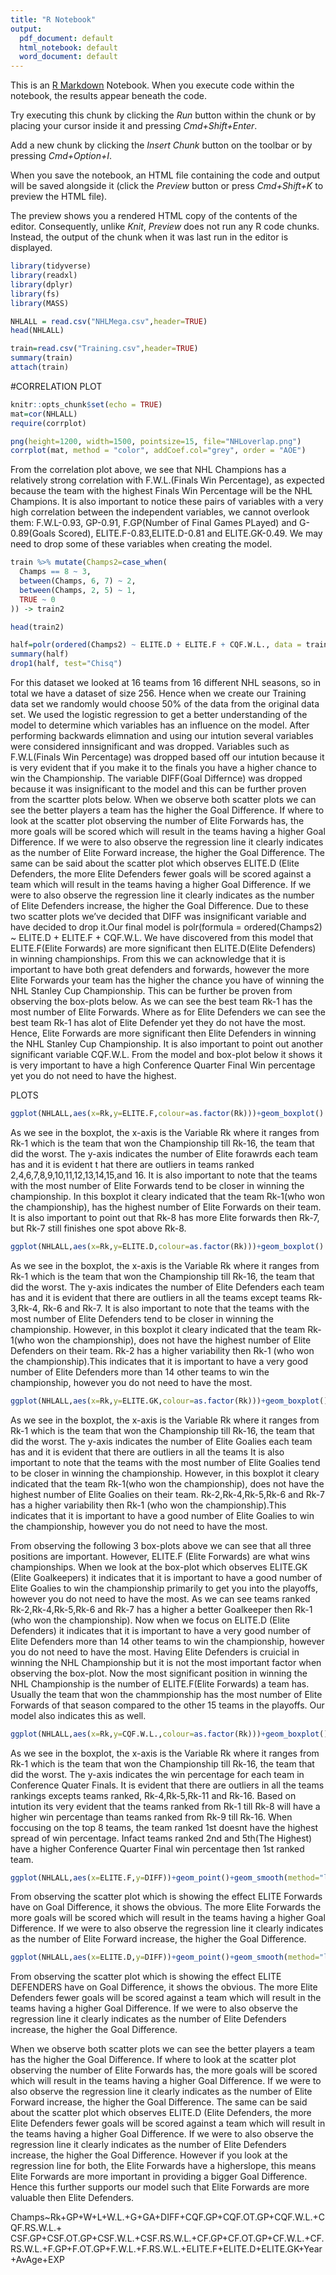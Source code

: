 ```yaml
---
title: "R Notebook"
output:
  pdf_document: default
  html_notebook: default
  word_document: default
---
```


This is an [R Markdown](http://rmarkdown.rstudio.com) Notebook. When you execute code within the notebook, the results appear beneath the code. 

Try executing this chunk by clicking the *Run* button within the chunk or by placing your cursor inside it and pressing *Cmd+Shift+Enter*. 


Add a new chunk by clicking the *Insert Chunk* button on the toolbar or by pressing *Cmd+Option+I*.

When you save the notebook, an HTML file containing the code and output will be saved alongside it (click the *Preview* button or press *Cmd+Shift+K* to preview the HTML file). 

The preview shows you a rendered HTML copy of the contents of the editor. Consequently, unlike *Knit*, *Preview* does not run any R code chunks. Instead, the output of the chunk when it was last run in the editor is displayed.

```r
library(tidyverse)
library(readxl)
library(dplyr)
library(fs)
library(MASS)
```




```r
NHLALL = read.csv("NHLMega.csv",header=TRUE)
head(NHLALL)
```

```r
train=read.csv("Training.csv",header=TRUE)
summary(train)
attach(train)
```


#CORRELATION PLOT

```r
knitr::opts_chunk$set(echo = TRUE)
mat=cor(NHLALL)
require(corrplot)

```


```r
png(height=1200, width=1500, pointsize=15, file="NHLoverlap.png")
corrplot(mat, method = "color", addCoef.col="grey", order = "AOE")
```

From the correlation plot above, we see that NHL Champions has a relatively strong correlation with F.W.L.(Finals Win Percentage), as expected because the team with the highest Finals Win Percentage will be the NHL Champions. It is also important to notice these pairs of variables with a very high correlation between the independent variables, we cannot overlook them: F.W.L-0.93, GP-0.91, F.GP(Number of Final Games PLayed) and G-0.89(Goals Scored), ELITE.F-0.83,ELITE.D-0.81 and ELITE.GK-0.49. We may need to drop some of these variables when creating the model. 


```r
train %>% mutate(Champs2=case_when(
  Champs == 8 ~ 3,
  between(Champs, 6, 7) ~ 2,
  between(Champs, 2, 5) ~ 1,
  TRUE ~ 0 
)) -> train2

head(train2)
```



```r
half=polr(ordered(Champs2) ~ ELITE.D + ELITE.F + CQF.W.L., data = train2, Hess = TRUE)
summary(half)
drop1(half, test="Chisq")
```
For this dataset we looked at 16 teams from 16 different NHL seasons, so in total we have a dataset of size 256. Hence when we create our Training data set we randomly would choose 50% of the data from the original data set. We used the logistic regression to get a better understanding of the model to determine which variables has an influence on the model. After performing backwards elimnation and using our intution several variables were considered innsignificant and was dropped. Variables such as F.W.L(Finals Win Percentage) was dropped based off our intution because it is very evident that if you make it to the finals you have a higher chance to win the Championship. The variable DIFF(Goal Differnce) was dropped because it was insignificant to the model and this can be further proven from the scartter plots below. When we observe both scatter plots we can see the better players a team has the higher the Goal Difference. If where to look at the scatter plot observing the number of Elite Forwards has, the more goals will be scored which will result in the teams having a higher Goal Difference. If we were to also observe the regression line it clearly indicates as the number of Elite Forward increase, the higher the Goal Difference. The same can be said about the scatter plot which observes ELITE.D (Elite Defenders, the more Elite Defenders fewer goals will be scored against a team which will result in the teams having a higher Goal Difference. If we were to also observe the regression line it clearly indicates as the number of Elite Defenders increase, the higher the Goal Difference. Due to these two scatter plots we've decided that DIFF was insignificant variable and have decided to drop it.Our final model is polr(formula = ordered(Champs2) ~ ELITE.D + ELITE.F + CQF.W.L. We have discovered from  this model that  ELITE.F(Elite Forwards) are more significant then ELITE.D(Elite Defenders) in winning championships. From this we can acknowledge that it is important to have both great defenders and forwards, however the more Elite Forwards your team has the higher the chance you have of winning the NHL Stanley Cup Championship. This can be further be proven from observing the box-plots below. As we can see the best team Rk-1 has the most number of Elite Forwards. Where as for Elite Defenders we can see the best team Rk-1 has alot of Elite Defender yet they do not have the most. Hence, Elite Forwards are more significant then Elite Defenders in winning the NHL Stanley Cup Championship. It is also important to point out another significant variable CQF.W.L. From the model and box-plot below it shows it is very important to have a high Conference Quarter Final Win percentage yet you do not need to have the highest. 







##########################################################################
PLOTS
```r
ggplot(NHLALL,aes(x=Rk,y=ELITE.F,colour=as.factor(Rk)))+geom_boxplot()
```
As we see in the boxplot, the x-axis is the Variable Rk where it ranges from Rk-1 which is the team that won the Championship till Rk-16, the team that did the worst. The y-axis indicates the number of Elite forawrds each team has and it is evident t hat there are outliers in teams ranked 2,4,6,7,8,9,10,11,12,13,14,15,and 16. It is also important to note that the teams with the most number of Elite Forwards tend to be closer in winning the championship. In this boxplot it cleary indicated that the team Rk-1(who won the championship), has the highest number of Elite Forwards on their team. It is also important to point out that Rk-8 has more Elite forwards then Rk-7, but Rk-7 still finishes one spot above Rk-8.

```r
ggplot(NHLALL,aes(x=Rk,y=ELITE.D,colour=as.factor(Rk)))+geom_boxplot()
```
As we see in the boxplot, the x-axis is the Variable Rk where it ranges from Rk-1 which is the team that won the Championship till Rk-16, the team that did the worst. The y-axis indicates the number of Elite Defenders each team has and it is evident that there are outliers in all the teams except teams Rk-3,Rk-4, Rk-6 and Rk-7. It is also important to note that the teams with the most number of Elite Defenders tend to be closer in winning the championship. However, in this boxplot it cleary indicated that the team Rk-1(who won the championship), does not have the highest number of Elite Defenders on their team. Rk-2 has a higher variability then Rk-1 (who won the championship).This indicates that it is important to have a very good number of Elite Defenders more than 14 other teams to win the championship, however you do not need to have the most.

```r
ggplot(NHLALL,aes(x=Rk,y=ELITE.GK,colour=as.factor(Rk)))+geom_boxplot()
```
As we see in the boxplot, the x-axis is the Variable Rk where it ranges from Rk-1 which is the team that won the Championship till Rk-16, the team that did the worst. The y-axis indicates the number of Elite Goalies each team has and it is evident that there are outliers in all the teams  It is also important to note that the teams with the most number of Elite Goalies tend to be closer in winning the championship. However, in this boxplot it cleary indicated that the team Rk-1(who won the championship), does not have the highest number of Elite Goalies on their team. Rk-2,Rk-4,Rk-5,Rk-6 and Rk-7 has a higher variability then Rk-1 (who won the championship).This indicates that it is important to have a good number of Elite Goalies to win the championship, however you do not need to have the most.


From observing the following 3 box-plots above we can see that all three positions are important. However, ELITE.F (Elite Forwards) are what wins championships. When we look at the box-plot which observes ELITE.GK (Elite Goalkeepers) it  indicates that it is important to have a good number of Elite Goalies to win the championship primarily to get you into the playoffs, however you do not need to have the most. As we can see teams ranked Rk-2,Rk-4,Rk-5,Rk-6 and Rk-7 has a higher a better Goalkeeper then Rk-1 (who won the championship). Now when we focus on ELITE.D (Elite Defenders) it indicates that it is important to have a very good number of Elite Defenders more than 14 other teams to win the championship, however you do not need to have the most. Having Elite Defenders is cruicial in winning the NHL Championship but it is not the most important factor when observing the box-plot. Now the most significant position in winning the NHL Championship is the number of ELITE.F(Elite Forwards) a team has. Usually the team that won the chammpionship has the most number of Elite Forwards of that season compared to the other 15 teams in the playoffs. Our model also indicates this as well.

```r
ggplot(NHLALL,aes(x=Rk,y=CQF.W.L.,colour=as.factor(Rk)))+geom_boxplot()
```
As we see in the boxplot, the x-axis is the Variable Rk where it ranges from Rk-1 which is the team that won the Championship till Rk-16, the team that did the worst. The y-axis indicates the win percentage for each team in Conference Quater Finals. It is evident that there are outliers in all the teams rankings excepts teams ranked, Rk-4,Rk-5,Rk-11 and Rk-16. Based on intution its very evident that the teams ranked from Rk-1 till Rk-8 will have a higher win percentage than teams ranked from Rk-9 till Rk-16. When foccusing on the top 8 teams, the team ranked 1st doesnt have the highest spread of win percentage. Infact teams ranked 2nd and 5th(The Highest) have a higher Conference Quarter Final win percentage then 1st ranked team.


```r
ggplot(NHLALL,aes(x=ELITE.F,y=DIFF))+geom_point()+geom_smooth(method="lm")
```
From observing the scatter plot which is showing the effect ELITE Forwards have on Goal Difference, it shows the obvious. The more Elite Forwards the more goals will be scored which will result in the teams having a higher Goal Difference. If we were to also observe the regression line it clearly indicates as the number of Elite Forward increase, the higher the Goal Difference.


```r
ggplot(NHLALL,aes(x=ELITE.D,y=DIFF))+geom_point()+geom_smooth(method="lm")
```


From observing the scatter plot which is showing the effect ELITE DEFENDERS have on Goal Difference, it shows the obvious. The more Elite Defenders fewer goals will be scored against a team which will result in the teams having a higher Goal Difference. If we were to also observe the regression line it clearly indicates as the number of Elite Defenders increase, the higher the Goal Difference.


When we observe both scatter plots we can see the better players a team has the higher the Goal Difference. If where to look at the scatter plot observing the number of Elite Forwards has, the more goals will be scored which will result in the teams having a higher Goal Difference. If we were to also observe the regression line it clearly indicates as the number of Elite Forward increase, the higher the Goal Difference. The same can be said about the scatter plot which observes ELITE.D (Elite Defenders, the more Elite Defenders fewer goals will be scored against a team which will result in the teams having a higher Goal Difference. If we were to also observe the regression line it clearly indicates as the number of Elite Defenders increase, the higher the Goal Difference. However if you look at the regression line for both, the Elite Forwards have a higherslope, this means Elite Forwards are more important in providing a bigger Goal Difference. Hence this further supports our model such that Elite Forwards are more valuable then Elite Defenders.



Champs~Rk+GP+W+L+W.L.+G+GA+DIFF+CQF.GP+CQF.OT.GP+CQF.W.L.+CQF.RS.W.L.+ CSF.GP+CSF.OT.GP+CSF.W.L.+CSF.RS.W.L.+CF.GP+CF.OT.GP+CF.W.L.+CF.RS.W.L.+F.GP+F.OT.GP+F.W.L.+F.RS.W.L.+ELITE.F+ELITE.D+ELITE.GK+Year+AvAge+EXP

